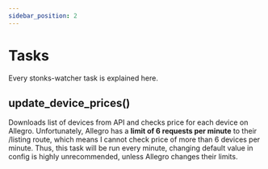 ```yaml
---
sidebar_position: 2
---
```


# Tasks

Every stonks-watcher task is explained here.

## update_device_prices()

Downloads list of devices from API and checks price for each device on Allegro.
Unfortunately, Allegro has a **limit of 6 requests per minute** to their /listing route,
which means I cannot check price of more than 6 devices per minute.
Thus, this task will be run every minute, changing default value in config is highly unrecommended,
unless Allegro changes their limits.
